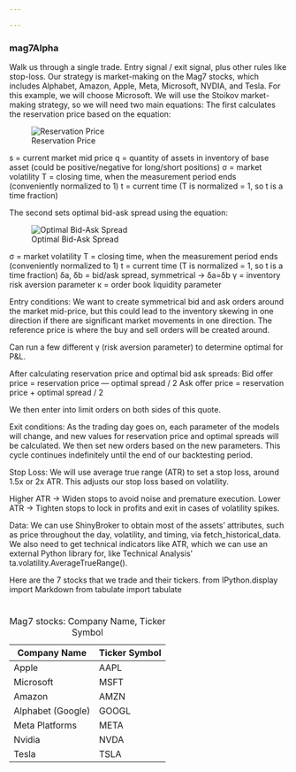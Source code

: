 ```yaml
---

---
```


### **mag7Alpha** {.test}

Walk us through a single trade. Entry signal / exit signal, plus other rules like stop-loss.
Our strategy is market-making on the Mag7 stocks, which includes Alphabet, Amazon, Apple, Meta, Microsoft, NVDIA, and Tesla. For this example, we will choose Microsoft. We will use the Stoikov market-making strategy, so we will need two main equations:
The first calculates the reservation price based on the equation:

![Reservation Price](Equation.png)

s = current market mid price
q = quantity of assets in inventory of base asset (could be positive/negative for long/short positions)
σ = market volatility
T = closing time, when the measurement period ends (conveniently normalized to 1)
t = current time (T is normalized = 1, so t is a time fraction)

The second sets optimal bid-ask spread using the equation:

![Optimal Bid-Ask Spread](BidaskSpread.png)

σ = market volatility
T = closing time, when the measurement period ends (conveniently normalized to 1)
t = current time (T is normalized = 1, so t is a time fraction)
δa, δb = bid/ask spread, symmetrical → δa=δb
γ = inventory risk aversion parameter
κ = order book liquidity parameter

Entry conditions:
We want to create symmetrical bid and ask orders around the market mid-price, but this could lead to the inventory skewing in one direction if there are significant market movements in one direction. The reference price is where the buy and sell orders will be created around.

Can run a few different γ (risk aversion parameter) to determine optimal for P&L.

After calculating reservation price and optimal bid ask spreads:
Bid offer price = reservation price — optimal spread / 2
Ask offer price = reservation price + optimal spread / 2

We then enter into limit orders on both sides of this quote.


Exit conditions:
As the trading day goes on, each parameter of the models will change, and new values for reservation price and optimal spreads will be calculated. We then  set new orders based on the new parameters. This cycle continues indefinitely until the end of our backtesting period.

Stop Loss:
We will use average true range (ATR) to set a stop loss, around 1.5x or 2x ATR. This adjusts our stop loss based on volatility.

Higher ATR → Widen stops to avoid noise and premature execution.
Lower ATR → Tighten stops to lock in profits and exit in cases of volatility spikes.

Data:
We can use ShinyBroker to obtain most of the assets’ attributes, such as price throughout the day, volatility, and timing, via fetch_historical_data. We also need to get technical indicators like ATR, which we can use an external Python library for, like Technical Analysis’ ta.volatility.AverageTrueRange().

Here are the 7 stocks that we trade and their tickers.
from IPython.display import Markdown
from tabulate import tabulate

#
| Company Name | Ticker Symbol |
|--------------|:--------------|
| Apple              | AAPL   |
| Microsoft          | MSFT   |
| Amazon             | AMZN   |
| Alphabet (Google)  | GOOGL  |
| Meta Platforms     | META   |
| Nvidia             | NVDA   |
| Tesla              | TSLA   |

: Mag7 stocks: Company Name, Ticker Symbol
